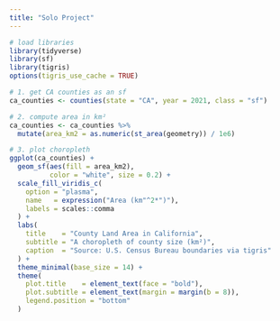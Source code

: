 ```yaml
---
title: "Solo Project"
---
```


```r
# load libraries
library(tidyverse)
library(sf)
library(tigris)
options(tigris_use_cache = TRUE)

# 1. get CA counties as an sf
ca_counties <- counties(state = "CA", year = 2021, class = "sf")

# 2. compute area in km²
ca_counties <- ca_counties %>%
  mutate(area_km2 = as.numeric(st_area(geometry)) / 1e6)

# 3. plot choropleth
ggplot(ca_counties) +
  geom_sf(aes(fill = area_km2),
          color = "white", size = 0.2) +
  scale_fill_viridis_c(
    option = "plasma",
    name   = expression("Area (km"^2*")"),
    labels = scales::comma
  ) +
  labs(
    title    = "County Land Area in California",
    subtitle = "A choropleth of county size (km²)",
    caption  = "Source: U.S. Census Bureau boundaries via tigris"
  ) +
  theme_minimal(base_size = 14) +
  theme(
    plot.title    = element_text(face = "bold"),
    plot.subtitle = element_text(margin = margin(b = 8)),
    legend.position = "bottom"
  )

```


